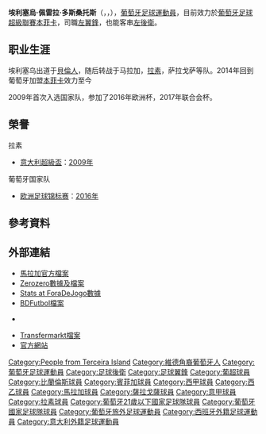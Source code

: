 {{NoteTA
|G1=football
|G2=uefa
|G3=意甲
|G4=西甲
|T=zh-hans:埃利塞乌;zh-hk:艾利素;zh-tw:埃利塞烏;
|1=zh-hans:埃利塞乌;zh-hk:艾利素;zh-tw:埃利塞烏;
|2=zh-hans:多斯桑托斯;zh-hk:杜斯山度士;zh-tw:多斯桑托斯;
}}
{{Infobox football biography
| name      = 艾利素<br/>Eliseu
| image = Mex-por-16 (11cropped).jpg
| caption = 
| fullname = Eliseu Pereira dos Santos
| birth_date = {{Birth date and age|1983|10|1|df=y}}
| birth_place = {{POR}}[[英雄港|英雄港]]
| height = {{convert|1.77|m|ftin|0|abbr=on}}
| currentclub = [[里斯本與本菲卡體育俱樂部|本菲卡]]
| clubnumber = 19
| position = [[中场|左翼鋒]] / [[後衞_(足球)|左後衛]]
| youthyears1 = 2000–2001 | youthclubs1 = Marítimo Angra
| youthyears2 = 2001–2002 | youthclubs2 = [[貝倫人足球俱樂部|貝倫人]]
| years1 = 2002–2007 | clubs1 = [[貝倫人足球俱樂部|貝倫人]] | caps1 = 52 | goals1 = 3
| years2 = 2005–2006 | clubs2 = → [[Varzim_S.C.|Varzim]] | caps2 = 16 | goals2 = 3
| years3 = 2007–2009 | clubs3 = {{fb team 馬拉加}} | caps3 = 73 | goals3 = 10
| years4 = 2009–2010 | clubs4 = [[拉齐奥足球俱乐部|拉素]] | caps4 = 2 | goals4 = 0
| years5 = 2010       | clubs5 = → {{fb team 薩拉戈薩}} | caps5 = 21 | goals5 = 2
| years6 = 2010–2014 | clubs6 = {{fb team 馬拉加}} | caps6 = 116 | goals6 = 9
| years7 = 2014–     | clubs7 = [[里斯本與本菲卡體育俱樂部|本菲卡]] | caps7 = 18 | goals7 = 4
| nationalyears1 = 2004  | nationalteam1 = [[葡萄牙21歲以下國家足球隊|葡萄牙U21]] | nationalcaps1 = 2 | nationalgoals1 = 0
| nationalyears2 = 2009– | nationalteam2 = [[葡萄牙國家足球隊|葡萄牙]] | nationalcaps2 = 6 | nationalgoals2 = 1
| pcupdate = 2014年3月14日
| ntupdate = 2014年10月14日
}}
'''埃利塞烏·佩雷拉·多斯桑托斯'''（{{lang-pt|'''Eliseu Pereira dos Santos'''}}，{{small|{{link-en|Order of Merit (Portugal)|Order of Merit (Portugal)|ComM}}}}，{{bd|1983年|10月1日|catIdx=Eliseu Pereira Dos Santos}}），[[葡萄牙|葡萄牙]][[足球|足球]][[運動員|運動員]]，目前效力於[[葡萄牙足球超級聯賽|葡萄牙足球超級聯賽]][[里斯本與本菲卡體育俱樂部|本菲卡]]，司職[[中场|左翼鋒]]，也能客串[[後衞_(足球)|左後衛]]。

== 职业生涯 ==
埃利塞乌出道于[[貝倫人足球俱樂部|貝倫人]]，随后转战于马拉加，[[拉齐奥足球俱乐部|拉素]]，萨拉戈萨等队。2014年回到葡萄牙加盟[[里斯本與本菲卡體育俱樂部|本菲卡]]效力至今

2009年首次入选国家队，参加了2016年欧洲杯，2017年联合会杯。
==榮譽==
;拉素
*[[意大利超級盃|意大利超級盃]]：[[2009年意大利超級盃|2009年]]

;葡萄牙国家队
*[[欧洲足球锦标赛|欧洲足球锦标赛]]：[[2016年欧洲足球锦标赛|2016年]]
==參考資料==
{{reflist|2}}

==外部連結==
*[http://www.malagacf.com/en/malaga/squad/eliseu/1/121 馬拉加官方檔案] {{Wayback|url=http://www.malagacf.com/en/malaga/squad/eliseu/1/121 |date=20140903102355 }} {{en icon}}
*[https://web.archive.org/web/20120325081446/http://www.footballzz.co.uk/player/eliseu/2011_2012/profile/141/default/43 Zerozero數據及檔案] {{en icon}}
*[http://www.foradejogo.net/player.php?player=198310010001&language=2 Stats at ForaDeJogo數據] {{Wayback|url=http://www.foradejogo.net/player.php?player=198310010001&language=2 |date=20121021153755 }} {{en icon}}
*[http://www.bdfutbol.com/en/j/j6230.html BDFutbol檔案] {{Wayback|url=http://www.bdfutbol.com/en/j/j6230.html |date=20120109051637 }} {{en icon}}
*{{NFT player|33706|Eliseu}} {{en icon}}
*[http://www.transfermarkt.co.uk/en/eliseu/profil/spieler_14192.html Transfermarkt檔案] {{Wayback|url=http://www.transfermarkt.co.uk/en/eliseu/profil/spieler_14192.html |date=20140324051543 }} {{en icon}}
*[https://web.archive.org/web/20120217135253/http://www.bancadavip.com/eliseu 官方網站] {{pt icon}}

{{2016年歐洲國家盃葡萄牙參賽名單}}
{{2017年洲際國家盃葡萄牙參賽名單}}

{{DEFAULTSORT:Eliseu Pereira Dos Santos}}
[[Category:People_from_Terceira_Island|Category:People from Terceira Island]]
[[Category:維德角裔葡萄牙人|Category:維德角裔葡萄牙人]]
[[Category:葡萄牙足球運動員|Category:葡萄牙足球運動員]]
[[Category:足球後衛|Category:足球後衛]]
[[Category:足球翼鋒|Category:足球翼鋒]]
[[Category:葡超球員|Category:葡超球員]]
[[Category:比蘭倫斯球員|Category:比蘭倫斯球員]]
[[Category:賓菲加球員|Category:賓菲加球員]]
[[Category:西甲球員|Category:西甲球員]]
[[Category:西乙球員|Category:西乙球員]]
[[Category:馬拉加球員|Category:馬拉加球員]]
[[Category:薩拉戈薩球員|Category:薩拉戈薩球員]]
[[Category:意甲球員|Category:意甲球員]]
[[Category:拉素球員|Category:拉素球員]]
[[Category:葡萄牙21歲以下國家足球隊球員|Category:葡萄牙21歲以下國家足球隊球員]]
[[Category:葡萄牙國家足球隊球員|Category:葡萄牙國家足球隊球員]]
[[Category:葡萄牙旅外足球運動員|Category:葡萄牙旅外足球運動員]]
[[Category:西班牙外籍足球運動員|Category:西班牙外籍足球運動員]]
[[Category:意大利外籍足球運動員|Category:意大利外籍足球運動員]]